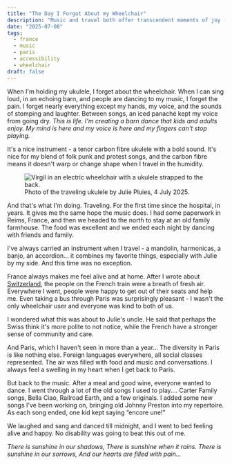 ```yaml
---
title: "The Day I Forgot About my Wheelchair"
description: "Music and travel both offer transcendent moments of joy - often hand in hand. I am happy to have both in my life."
date: "2025-07-08"
tags:
  - france
  - music
  - paris
  - accessibility
  - wheelchair
draft: false
---
```



When I'm holding my ukulele, I forget about the wheelchair. When I can sing loud, in an echoing barn, and people are dancing to my music, I forget the pain. I forget nearly everything except my hands, my voice, and the sounds of stomping and laughter. Between songs, an iced panaché kept my voice from going dry. _This is life. I'm creating a barn dance that kids and adults enjoy. My mind is here and my voice is here and my fingers can't stop playing._

It's a nice instrument - a tenor carbon fibre ukulele with a bold sound. It's nice for my blend of folk punk and protest songs, and the carbon fibre means it doesn't warp or change shape when I travel in the humidity.

<figure>
  <Image
    src={travelingUke}
    alt="Virgil in an electric wheelchair with a ukulele strapped to the back."
    loading="lazy"
  />
  <figcaption>
    Photo of the traveling ukulele by Julie Pluies, 4 July 2025.
  </figcaption>
</figure>

And that's what I'm doing. Traveling. For the first time since the hospital, in years. It gives me the same hope the music does. I had some paperwork in Reims, France, and then we headed to the north to stay at an old family farmhouse. The food was excellent and we ended each night by dancing with friends and family.

I've always carried an instrument when I travel - a mandolin, harmonicas, a banjo, an accordion… it combines my favorite things, especially with Julie by my side. And this time was no exception.

France always makes me feel alive and at home. After I wrote about <a href="/prenez-ma-place-prenez-mon-handicap/">Switzerland</a>, the people on the French train were a breath of fresh air. Everywhere I went, people were happy to get out of their seats and help me. Even taking a bus through Paris was surprisingly pleasant - I wasn't the only wheelchair user and everyone was kind to both of us.

I wondered what this was about to Julie's uncle. He said that perhaps the Swiss think it's more polite to not notice, while the French have a stronger sense of community and care.

And Paris, which I haven't seen in more than a year… The diversity in Paris is like nothing else. Foreign languages everywhere, all social classes represented. The air was filled with food and music and conversations. I always feel a swelling in my heart when I get back to Paris.

But back to the music. After a meal and good wine, everyone wanted to dance. I went through a lot of the old songs I used to play…. Carter Family songs, Bella Ciao, Railroad Earth, and a few originals. I added some new songs I've been working on, bringing old Johnny Preston into my repertoire. As each song ended, one kid kept saying “encore une!”

We laughed and sang and danced till midnight, and I went to bed feeling alive and happy. No disability was going to beat this out of me.

_There is sunshine in our shadows,_
_There is sunshine when it rains._
_There is sunshine in our sorrows,_
_And our hearts are filled with pain…_
